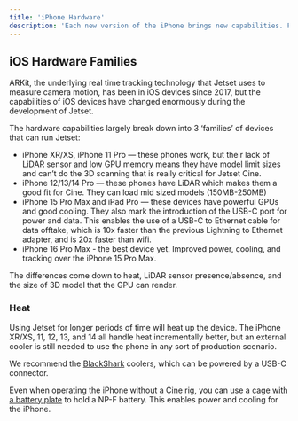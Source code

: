 ```yaml
---
title: 'iPhone Hardware'
description: 'Each new version of the iPhone brings new capabilities. Find out which will work best for Jetset.'
---
```


## iOS Hardware Families

ARKit, the underlying real time tracking technology that Jetset uses to measure camera motion, has been in iOS devices since 2017, but the capabilities of iOS devices have changed enormously during the development of Jetset.

The hardware capabilities largely break down into 3 ‘families’ of devices that can run Jetset:

- iPhone XR/XS, iPhone 11 Pro — these phones work, but their lack of LiDAR sensor and low GPU memory means they have model limit sizes and can’t do the 3D scanning that is really critical for Jetset Cine.
- iPhone 12/13/14 Pro — these phones have LiDAR which makes them a good fit for Cine. They can load mid sized models (150MB-250MB)
- iPhone 15 Pro Max and iPad Pro — these devices have powerful GPUs and good cooling. They also mark the introduction of the USB-C port for power and data. This enables the use of a USB-C to Ethernet cable for data offtake, which is 10x faster than the previous Lightning to Ethernet adapter, and is 20x faster than wifi.
- iPhone 16 Pro Max - the best device yet. Improved power, cooling, and tracking over the iPhone 15 Pro Max.

The differences come down to heat, LiDAR sensor presence/absence, and the size of 3D model that the GPU can render.

### Heat 

Using Jetset for longer periods of time will heat up the device. The iPhone XR/XS, 11, 12, 13, and 14 all handle heat incrementally better, but an external cooler is still needed to use the phone in any sort of production scenario.

We recommend the [BlackShark](/equipment/camera-checklist#cooling) coolers, which can be powered by a USB-C connector.

Even when operating the iPhone without a Cine rig, you can use a [cage with a battery plate](/equipment/camera-checklist#battery-plate) to hold a NP-F battery. This enables power and cooling for the iPhone.



